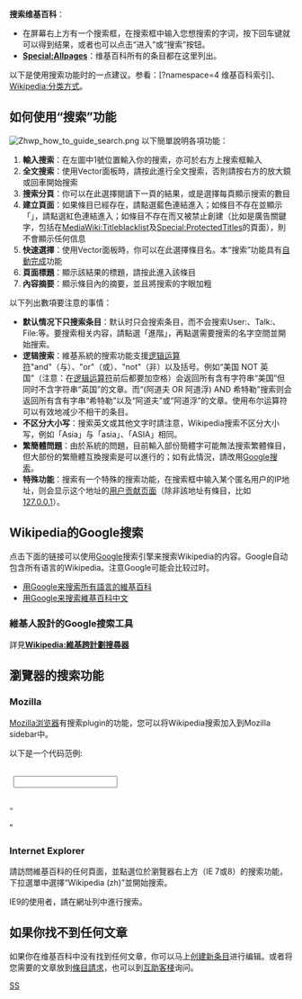 {{pp-vandalism|small=yes}}
{{shortcut|H:S|H:SEARCH}}
{{update|time=2019-04-25T16:56:53+00:00}}
{{请求翻译|en}}
{{读者手册导航}}

'''搜索维基百科'''：
*在屏幕右上方有一个搜索框，在搜索框中输入您想搜索的字词，按下回车键就可以得到结果，或者也可以点击“进入”或“搜索”按钮。
*'''[[Special:Allpages|Special:Allpages]]'''：维基百科所有的条目都在这里列出。

以下是使用搜索功能时的一点建议。参看：<span class="plainlinks">[{{fullurl:Special:Allpages}}?namespace=4 维基百科索引]</span>、[[Wikipedia:分类方式|Wikipedia:分类方式]]。

==如何使用“搜索”功能==
{{mediawiki|Help:CirrusSearch}}
[[File:Zhwp_how_to_guide_search.png|left]]
以下簡單說明各項功能：
# '''輸入搜索'''：在左圖中1號位置輸入你的搜索，亦可於右方上搜索框輸入
# '''全文搜索'''：使用Vector面板時，請按此進行全文搜索，否則請按右方的放大鏡或回車開始搜索
# '''搜索分頁'''：你可以在此選擇閱讀下一頁的結果，或是選擇每頁顯示搜索的數目
# '''建立頁面'''：如果條目已經存在，請點選藍色連結進入；如條目不存在並顯示「{{int:Searchmenu-new|條目名}}」，請點選紅色連結進入；如條目不存在而又被禁止創建（比如是廣告關鍵字，包括在[[MediaWiki:Titleblacklist|MediaWiki:Titleblacklist]]及[[Special:ProtectedTitles|Special:ProtectedTitles]]的頁面），則不會顯示任何信息
# '''快速選擇'''：使用Vector面板時，你可以在此選擇條目名。本“搜索”功能具有[[自動完成|自動完成]]功能
# '''頁面標題'''：顯示該結果的標題，請按此進入該條目
# '''內容摘要'''：顯示條目內的摘要，並且將搜索的字眼加粗
以下列出數項要注意的事情：
* '''默认情况下只搜索条目'''：默认时只会搜索条目，而不会搜索User:、Talk:、File:等。要搜索相关内容，請點選「進階」，再點選需要搜索的名字空間並開始搜索。
* '''逻辑搜索'''：維基系統的搜索功能支援[[逻辑运算符|逻辑运算符]]"and"（与）、"or"（或）、"not"（非）以及括号。例如“美国 NOT 英国”（注意：在[[逻辑运算符|逻辑运算符]]前后都要加空格）会返回所有含有字符串“美国”但同时不含字符串“英国”的文章。而“(阿道夫 OR 阿道浮) AND 希特勒”搜索则会返回所有含有字串“希特勒”以及“阿道夫”或“阿道浮”的文章。使用布尔运算符可以有效地减少不相干的条目。
* '''不区分大小写'''：搜索英文或其他文字时請注意，Wikipedia搜索不区分大小写，例如「Asia」与「asia」、「ASIA」相同。
* '''繁簡體問題'''：由於系統的問題，目前輸入部份簡體字可能無法搜索繁體條目，但大部份的繁簡體互換搜索是可以進行的；如有此情況，請改用[[google:|Google搜索]]。
* '''特殊功能'''：搜索有一个特殊的搜索功能，在搜索框中输入某个匿名用户的IP地址，则会显示这个地址的[[help:用户贡献页面|用户贡献页面]]（除非該地址有條目，比如[[127.0.0.1|127.0.0.1]]）。

==Wikipedia的Google搜索==
点击下面的链接可以使用[[Google|Google]]搜索引擎来搜索Wikipedia的内容。Google自动包含所有语言的Wikipedia。注意Google可能会比较过时。

* [http://www.google.com/custom?sa=Google+Search&domains=wikipedia.org&sitesearch=wikipedia.org 用Google来搜索所有語言的維基百科]
* [http://www.google.com/custom?sa=Google+Search&domains=zh.wikipedia.org&sitesearch=zh.wikipedia.org 用Google来搜索維基百科中文]

===維基人設計的Google搜索工具===
詳見'''[[Wikipedia:維基跨計劃搜尋器|Wikipedia:維基跨計劃搜尋器]]'''

==瀏覽器的搜索功能==
===Mozilla===
[[Mozilla浏览器|Mozilla浏览器]]有搜索plugin的功能，您可以将Wikipedia搜索加入到Mozilla sidebar中。

以下是一个代码范例:

 <search
   name="中文Wikipedia"
   description="自由的Wikipedia百科全书 - 中文版"
   method="GET"
   searchForm= "http://zh.wikipedia.org"
   action = "http://zh.wikipedia.org/w/wiki.phtml"
  >
  <input name="search" user>
  <inputnext name="offset" factor="20">
  <inputprev name="offset" factor="20">
 <INTERPRET
 browserResultType = "result"
        resultListStart = "Article title matches"
        resultListEnd = <nowiki>"</ol>"</nowiki>
===Internet Explorer===
請訪問維基百科的任何頁面，並點選位於瀏覽器右上方（IE 7或8）的搜索功能，下拉選單中選擇“Wikipedia (zh)”並開始搜索。

IE9的使用者，請在網址列中進行搜索。

==如果你找不到任何文章==
如果你在维基百科中没有找到任何文章，你可以马上[[Help:创建新条目|创建新条目]]进行编辑。或者将您需要的文章放到[[Wikipedia:条目请求|條目請求]]，也可以到[[Wikipedia:互助客栈|互助客棧]]询问。

{{H-f Help}}

[[category:帮助文档|SS]]